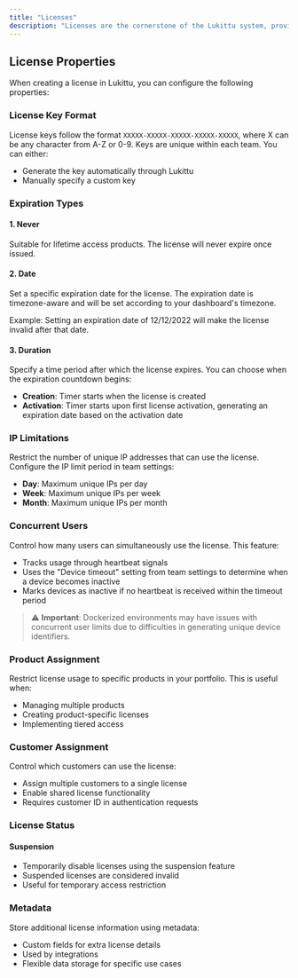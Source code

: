 ```yaml
---
title: "Licenses"
description: "Licenses are the cornerstone of the Lukittu system, providing access control to your software. Without a valid license, users cannot access your software. License keys enable you to track software usage and prevent unauthorized access."
---
```


## License Properties

When creating a license in Lukittu, you can configure the following properties:

### License Key Format

License keys follow the format `XXXXX-XXXXX-XXXXX-XXXXX-XXXXX`, where X can be any character from A-Z or 0-9. Keys are unique within each team. You can either:

- Generate the key automatically through Lukittu
- Manually specify a custom key

### Expiration Types

#### 1. Never

Suitable for lifetime access products. The license will never expire once issued.

#### 2. Date

Set a specific expiration date for the license. The expiration date is timezone-aware and will be set according to your dashboard's timezone.

Example: Setting an expiration date of 12/12/2022 will make the license invalid after that date.

#### 3. Duration

Specify a time period after which the license expires. You can choose when the expiration countdown begins:

- **Creation**: Timer starts when the license is created
- **Activation**: Timer starts upon first license activation, generating an expiration date based on the activation date

### IP Limitations

Restrict the number of unique IP addresses that can use the license. Configure the IP limit period in team settings:

- **Day**: Maximum unique IPs per day
- **Week**: Maximum unique IPs per week
- **Month**: Maximum unique IPs per month

### Concurrent Users

Control how many users can simultaneously use the license. This feature:

- Tracks usage through heartbeat signals
- Uses the "Device timeout" setting from team settings to determine when a device becomes inactive
- Marks devices as inactive if no heartbeat is received within the timeout period

> ⚠️ **Important**: Dockerized environments may have issues with concurrent user limits due to difficulties in generating unique device identifiers.

### Product Assignment

Restrict license usage to specific products in your portfolio. This is useful when:

- Managing multiple products
- Creating product-specific licenses
- Implementing tiered access

### Customer Assignment

Control which customers can use the license:

- Assign multiple customers to a single license
- Enable shared license functionality
- Requires customer ID in authentication requests

### License Status

#### Suspension

- Temporarily disable licenses using the suspension feature
- Suspended licenses are considered invalid
- Useful for temporary access restriction

### Metadata

Store additional license information using metadata:

- Custom fields for extra license details
- Used by integrations
- Flexible data storage for specific use cases
